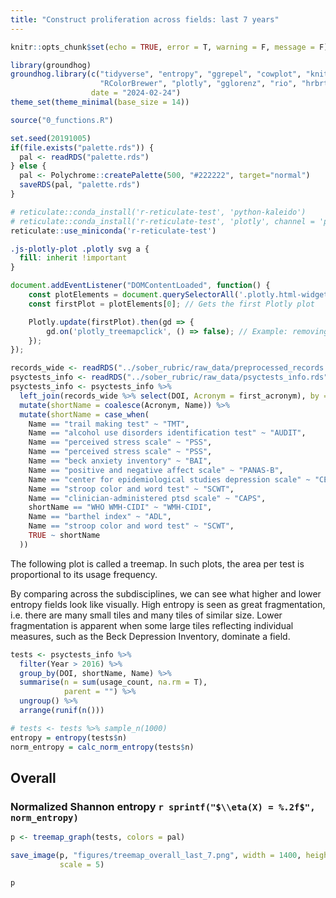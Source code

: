 ```yaml
---
title: "Construct proliferation across fields: last 7 years"
---
```



```r
knitr::opts_chunk$set(echo = TRUE, error = T, warning = F, message = F)

library(groundhog)
groundhog.library(c("tidyverse", "entropy", "ggrepel", "cowplot", "knitr", "readr",
                    "RColorBrewer", "plotly", "gglorenz", "rio", "hrbrthemes"), 
                  date = "2024-02-24")
theme_set(theme_minimal(base_size = 14))

source("0_functions.R")

set.seed(20191005)
if(file.exists("palette.rds")) {
  pal <- readRDS("palette.rds")
} else {
  pal <- Polychrome::createPalette(500, "#222222", target="normal")
  saveRDS(pal, "palette.rds")
}

# reticulate::conda_install('r-reticulate-test', 'python-kaleido')
# reticulate::conda_install('r-reticulate-test', 'plotly', channel = 'plotly')
reticulate::use_miniconda('r-reticulate-test')

```


```css
.js-plotly-plot .plotly svg a { 
  fill: inherit !important 
}
```

```js
document.addEventListener("DOMContentLoaded", function() {
    const plotElements = document.querySelectorAll('.plotly.html-widget'); // Gets all Plotly widgets
    const firstPlot = plotElements[0]; // Gets the first Plotly plot

    Plotly.update(firstPlot).then(gd => {
        gd.on('plotly_treemapclick', () => false); // Example: removing treemap click event
    });
});
```

```r
records_wide <- readRDS("../sober_rubric/raw_data/preprocessed_records.rds")
psyctests_info <- readRDS("../sober_rubric/raw_data/psyctests_info.rds")
psyctests_info <- psyctests_info %>% 
  left_join(records_wide %>% select(DOI, Acronym = first_acronym), by = "DOI") %>% 
  mutate(shortName = coalesce(Acronym, Name)) %>% 
  mutate(shortName = case_when(
    Name == "trail making test" ~ "TMT",
    Name == "alcohol use disorders identification test" ~ "AUDIT",
    Name == "perceived stress scale" ~ "PSS",
    Name == "perceived stress scale" ~ "PSS",
    Name == "beck anxiety inventory" ~ "BAI",
    Name == "positive and negative affect scale" ~ "PANAS-B",
    Name == "center for epidemiological studies depression scale" ~ "CESD",
    Name == "stroop color and word test" ~ "SCWT",
    Name == "clinician-administered ptsd scale" ~ "CAPS",
    shortName == "WHO WMH-CIDI" ~ "WMH-CIDI",
    Name == "barthel index" ~ "ADL",
    Name == "stroop color and word test" ~ "SCWT",
    TRUE ~ shortName
  ))
```

The following plot is called a treemap. In such plots, the area per test is proportional to its usage frequency.

By comparing across the subdisciplines, we can see what higher and lower entropy fields look like visually. High entropy is seen as great fragmentation, i.e. there are many small tiles and many tiles of similar size. Lower fragmentation is apparent when some large tiles reflecting individual measures, such as the Beck Depression Inventory, dominate a field.

```r
tests <- psyctests_info %>% 
  filter(Year > 2016) %>% 
  group_by(DOI, shortName, Name) %>%  
  summarise(n = sum(usage_count, na.rm = T),
            parent = "") %>% 
  ungroup() %>% 
  arrange(runif(n()))

# tests <- tests %>% sample_n(1000)
entropy = entropy(tests$n)
norm_entropy = calc_norm_entropy(tests$n)
```


## Overall
### Normalized Shannon entropy `r sprintf("$\\eta(X) = %.2f$", norm_entropy)`

```r
p <- treemap_graph(tests, colors = pal)

save_image(p, "figures/treemap_overall_last_7.png", width = 1400, height = 700, 
           scale = 5)

p
```

